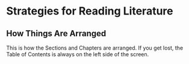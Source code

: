 # Strategies for Reading Literature

## How Things Are Arranged
This is how the Sections and Chapters are arranged. If you get lost, the Table of Contents is always on the left side of the screen.  

